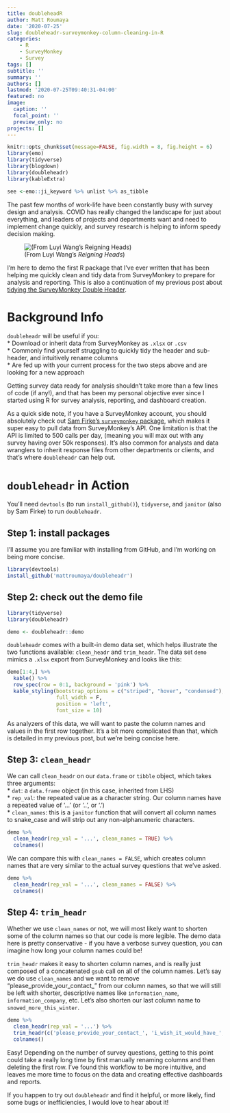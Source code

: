```yaml
---
title: doubleheadR
author: Matt Roumaya
date: '2020-07-25'
slug: doubleheadr-surveymonkey-column-cleaning-in-R
categories:
    - R
    - SurveyMonkey
    - Survey
tags: []
subtitle: ''
summary: ''
authors: []
lastmod: '2020-07-25T09:40:31-04:00'
featured: no
image:
  caption: ''
  focal_point: ''
  preview_only: no
projects: []
---
```

```r
knitr::opts_chunk$set(message=FALSE, fig.width = 8, fig.height = 6)
library(emo)
library(tidyverse)
library(blogdown)
library(doubleheadr)
library(kableExtra)

see <-emo::ji_keyword %>% unlist %>% as_tibble

```


The past few months of work-life have been constantly busy with survey design and analysis. COVID has really changed the landscape for just about everything, and leaders of projects and departments want and need to implement change quickly, and survey research is helping to inform speedy decision making.  

![(From Luyi Wang's *Reigning Heads*)](/post/2020-07-25-doubleheadr/the_heads.jpg)

I'm here to demo the first R package that I've ever written that has been helping me quickly clean and tidy data from SurveyMonkey to prepare for analysis and reporting. This is also a continuation of my previous post about [tidying the SurveyMonkey Double Header](https://www.mattroumaya.com/post/dealing-with-the-survey-monkey-doubleheader/). 

# Background Info \

`doubleheadr` will be useful if you:\
* Download or inherit data from SurveyMonkey as `.xlsx` or `.csv`\
* Commonly find yourself struggling to quickly tidy the header and sub-header, and intuitively rename columns \
* Are fed up with your current process for the two steps above and are looking for a new approach  \

Getting survey data ready for analysis shouldn't take more than a few lines of code (if any!), and that has been my personal objective ever since I started using R for survey analysis, reporting, and dashboard creation.  

As a quick side note, if you have a SurveyMonkey account, you should absolutely check out [Sam Firke's `surveymonkey` package](https://github.com/tntp/surveymonkey), which makes it super easy to pull data from SurveyMonkey's API. One limitation is that the API is limited to 500 calls per day, (meaning you will max out with any survey having over 50k responses). It's also common for analysts and data wranglers to inherit response files from other departments or clients, and that's where `doubleheadr` can help out.

# `doubleheadr` in Action

You'll need `devtools` (to run `install_github()`), `tidyverse`, and `janitor` (also by Sam Firke) to run `doubleheadr`.

## Step 1: install packages

I'll assume you are familiar with installing from GitHub, and I'm working on being more concise. 
```r
library(devtools)
install_github('mattroumaya/doubleheadr')

```

## Step 2: check out the demo file

```r
library(tidyverse)
library(doubleheadr)

demo <- doubleheadr::demo

```

`doubleheadr` comes with a built-in demo data set, which helps illustrate the two functions available: `clean_headr` and `trim_headr`. The data set `demo` mimics a `.xlsx` export from SurveyMonkey and looks like this: 

```r
demo[1:4,] %>% 
  kable() %>% 
  row_spec(row = 0:1, background = 'pink') %>% 
  kable_styling(bootstrap_options = c("striped", "hover", "condensed"), 
                full_width = F, 
                position = 'left',
                font_size = 10)
```


As analyzers of this data, we will want to paste the column names and values in the first row together. It's a bit more complicated than that, which is detailed in my previous post, but we're being concise here.

## Step 3: `clean_headr`

We can call `clean_headr` on our `data.frame` or `tibble` object, which takes three arguments: \
* `dat`: a `data.frame` object (in this case, inherited from LHS) \
* `rep_val`: the repeated value as a character string. Our column names have a repeated value of '...' (or '..', or '.')\
* `clean_names`: this is a `janitor` function that will convert all column names to snake_case and will strip out any non-alphanumeric characters.


```r
demo %>% 
  clean_headr(rep_val = '...', clean_names = TRUE) %>% 
  colnames()
```

We can compare this with `clean_names = FALSE`, which creates column names that are very similar to the actual survey questions that we've asked.

```r
demo %>% 
  clean_headr(rep_val = '...', clean_names = FALSE) %>% 
  colnames()
```

## Step 4: `trim_headr`

Whether we use `clean_names` or not, we will most likely want to shorten some of the column names so that our code is more legible. The demo data here is pretty conservative - if you have a verbose survey question, you can imagine how long your column names could be! \

`trim_headr` makes it easy to shorten column names, and is really just composed of a concatenated `gsub` call on all of the column names. Let's say we do use `clean_names` and we want to remove "please_provide_your_contact_" from our column names, so that we will still be left with shorter, descriptive names like `information_name`, `information_company`, etc. Let's also shorten our last column name to `snowed_more_this_winter`.
```r
demo %>% 
  clean_headr(rep_val = '...') %>% 
  trim_headr(c('please_provide_your_contact_', 'i_wish_it_would_have_', '_response')) %>% 
  colnames()
```
Easy! Depending on the number of survey questions, getting to this point could take a really long time by first manually renaming columns and then deleting the first row. I've found this workflow to be more intuitive, and leaves me more time to focus on the data and creating effective dashboards and reports. 

If you happen to try out `doubleheadr` and find it helpful, or more likely, find some bugs or inefficiencies, I would love to hear about it! 
